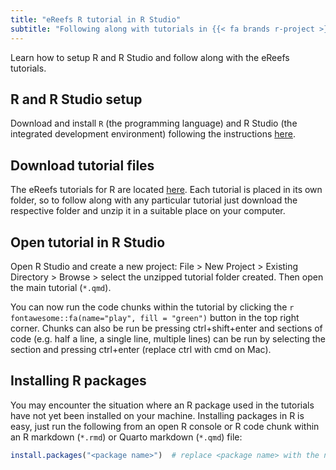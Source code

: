 ---
title: "eReefs R tutorial in R Studio"
subtitle: "Following along with tutorials in {{< fa brands r-project >}}"
---

:::{.tutorial-description}
Learn how to setup R and R Studio and follow along with the eReefs tutorials.
:::


## R and R Studio setup

Download and install `R` (the programming language) and R Studio (the integrated development environment)
following the instructions [here](https://posit.co/download/rstudio-desktop/).


## Download tutorial files

The eReefs tutorials for R are located
[here](https://github.com/open-AIMS/ereefs-tutorials/tree/main/tutorials/r).
Each tutorial is placed in its own folder, so to follow along with any particular tutorial just download the
respective folder and unzip it in a suitable place on your computer.

## Open tutorial in R Studio

Open R Studio and create a new project: File > New Project > Existing Directory > Browse > select the
unzipped tutorial folder created. Then open the main tutorial (`*.qmd`).

You can now run the code chunks within the tutorial by clicking the
`r fontawesome::fa(name="play", fill = "green")` button in the top right corner. Chunks can also be run be
pressing ctrl+shift+enter and sections of code (e.g. half a line, a single line, multiple lines) can be run
by selecting the section and pressing ctrl+enter (replace ctrl with cmd on Mac).

## Installing R packages

You may encounter the situation where an R package used in the tutorials have not yet been installed on your
machine. Installing packages in R is easy, just run the following from an open R console or R code chunk
within an R markdown (`*.rmd`) or Quarto markdown (`*.qmd`) file:

```{r installingPackages, eval=FALSE}
install.packages("<package name>")  # replace <package name> with the name of the R package you wish to install
```
